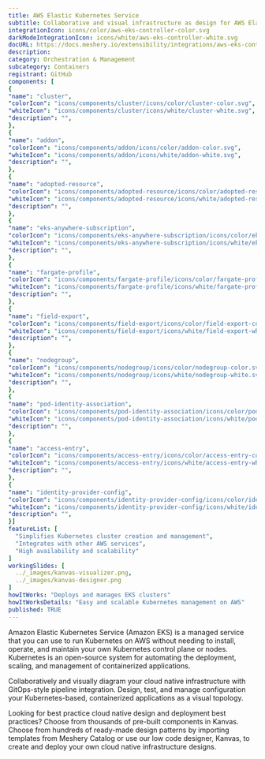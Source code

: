 ```yaml
---
title: AWS Elastic Kubernetes Service
subtitle: Collaborative and visual infrastructure as design for AWS Elastic Kubernetes Service
integrationIcon: icons/color/aws-eks-controller-color.svg
darkModeIntegrationIcon: icons/white/aws-eks-controller-white.svg
docURL: https://docs.meshery.io/extensibility/integrations/aws-eks-controller
description: 
category: Orchestration & Management
subcategory: Containers
registrant: GitHub
components: [
{
"name": "cluster",
"colorIcon": "icons/components/cluster/icons/color/cluster-color.svg",
"whiteIcon": "icons/components/cluster/icons/white/cluster-white.svg",
"description": "",
},
{
"name": "addon",
"colorIcon": "icons/components/addon/icons/color/addon-color.svg",
"whiteIcon": "icons/components/addon/icons/white/addon-white.svg",
"description": "",
},
{
"name": "adopted-resource",
"colorIcon": "icons/components/adopted-resource/icons/color/adopted-resource-color.svg",
"whiteIcon": "icons/components/adopted-resource/icons/white/adopted-resource-white.svg",
"description": "",
},
{
"name": "eks-anywhere-subscription",
"colorIcon": "icons/components/eks-anywhere-subscription/icons/color/eks-anywhere-subscription-color.svg",
"whiteIcon": "icons/components/eks-anywhere-subscription/icons/white/eks-anywhere-subscription-white.svg",
"description": "",
},
{
"name": "fargate-profile",
"colorIcon": "icons/components/fargate-profile/icons/color/fargate-profile-color.svg",
"whiteIcon": "icons/components/fargate-profile/icons/white/fargate-profile-white.svg",
"description": "",
},
{
"name": "field-export",
"colorIcon": "icons/components/field-export/icons/color/field-export-color.svg",
"whiteIcon": "icons/components/field-export/icons/white/field-export-white.svg",
"description": "",
},
{
"name": "nodegroup",
"colorIcon": "icons/components/nodegroup/icons/color/nodegroup-color.svg",
"whiteIcon": "icons/components/nodegroup/icons/white/nodegroup-white.svg",
"description": "",
},
{
"name": "pod-identity-association",
"colorIcon": "icons/components/pod-identity-association/icons/color/pod-identity-association-color.svg",
"whiteIcon": "icons/components/pod-identity-association/icons/white/pod-identity-association-white.svg",
"description": "",
},
{
"name": "access-entry",
"colorIcon": "icons/components/access-entry/icons/color/access-entry-color.svg",
"whiteIcon": "icons/components/access-entry/icons/white/access-entry-white.svg",
"description": "",
},
{
"name": "identity-provider-config",
"colorIcon": "icons/components/identity-provider-config/icons/color/identity-provider-config-color.svg",
"whiteIcon": "icons/components/identity-provider-config/icons/white/identity-provider-config-white.svg",
"description": "",
}]
featureList: [
  "Simplifies Kubernetes cluster creation and management",
  "Integrates with other AWS services",
  "High availability and scalability"
]
workingSlides: [
  ../_images/kanvas-visualizer.png,
  ../_images/kanvas-designer.png
]
howItWorks: "Deploys and manages EKS clusters"
howItWorksDetails: "Easy and scalable Kubernetes management on AWS"
published: TRUE
---
```

<p>
Amazon Elastic Kubernetes Service (Amazon EKS) is a managed service that you can use to run Kubernetes on AWS without needing to install, operate, and maintain your own Kubernetes control plane or nodes. Kubernetes is an open-source system for automating the deployment, scaling, and management of containerized applications.
</p>
<p>
    Collaboratively and visually diagram your cloud native infrastructure with GitOps-style pipeline integration. Design, test, and manage configuration your Kubernetes-based, containerized applications as a visual topology.
</p>
<p>
    Looking for best practice cloud native design and deployment best practices? Choose from thousands of pre-built components in Kanvas. Choose from hundreds of ready-made design patterns by importing templates from Meshery Catalog or use our low code designer, Kanvas, to create and deploy your own cloud native infrastructure designs.
</p>
